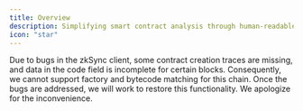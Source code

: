 ```yaml
---
title: Overview
description: Simplifying smart contract analysis through human-readable tables.
icon: "star"
---
```



<Warning>
Due to bugs in the zkSync client, some contract creation traces are missing, and data in the code field is incomplete for certain blocks. Consequently, we cannot support factory and bytecode matching for this chain. Once the bugs are addressed, we will work to restore this functionality. We apologize for the inconvenience.
</Warning>

<OverviewDecodedDataApproach blockchain= "zksync"/>